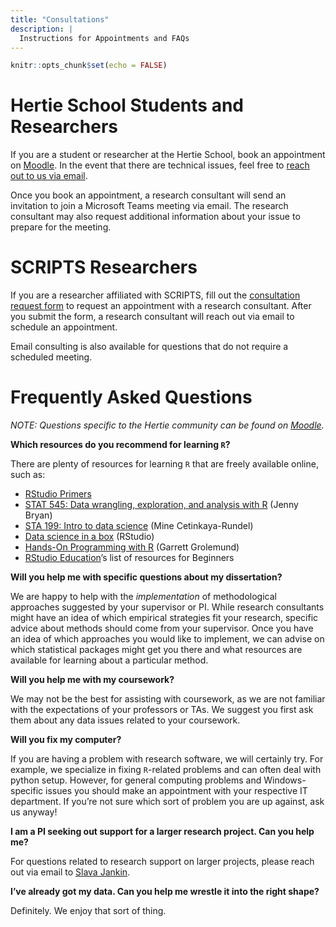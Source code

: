 ```yaml
---
title: "Consultations"
description: |
  Instructions for Appointments and FAQs
---
```


```r
knitr::opts_chunk$set(echo = FALSE)
```

# Hertie School Students and Researchers

If you are a student or researcher at the Hertie School, book an appointment on [Moodle](https://moodle.hertie-school.org/mod/scheduler/view.php?id=57896). In the event that there are technical issues, feel free to [reach out to us via email](mailto:koh@hertie-school.org).

Once you book an appointment, a research consultant will send an invitation to join a Microsoft Teams meeting via email. The research consultant may also request additional information about your issue to prepare for the meeting. 

# SCRIPTS Researchers 

If you are a researcher affiliated with SCRIPTS, fill out the [consultation request form](https://forms.gle/uTUNPgW4UrZhRJVa9) to request an appointment with a research consultant. After you submit the form, a research consultant will reach out via email to schedule an appointment. 

Email consulting is also available for questions that do not require a scheduled meeting. 

# Frequently Asked Questions

*NOTE: Questions specific to the Hertie community can be found on [Moodle](https://moodle.hertie-school.org/mod/scheduler/view.php?id=57896).*

**Which resources do you recommend for learning `R`?** 

There are plenty of resources for learning `R` that are freely available online, such as:

- [RStudio Primers](https://rstudio.cloud/learn/primers)
- [STAT 545: Data wrangling, exploration, and analysis with R](https://stat545.com/) (Jenny Bryan)
- [STA 199: Intro to data science](http://www2.stat.duke.edu/courses/Srping18/Sta199/) (Mine Cetinkaya-Rundel)
- [Data science in a box](https://datasciencebox.org/) (RStudio)
- [Hands-On Programming with R](https://rstudio-education.github.io/hopr/) (Garrett Grolemund)
- [RStudio Education](https://education.rstudio.com/learn/beginner/)'s list of resources for Beginners 

**Will you help me with specific questions about my dissertation?**

We are happy to help with the *implementation* of methodological approaches suggested by your supervisor or PI. While research consultants might have an idea of which empirical strategies fit your research, specific advice about methods should come from your supervisor. Once you have an idea of which approaches you would like to implement, we can advise on which statistical packages might get you there and what resources are available for learning about a particular method. 

**Will you help me with my coursework?**

We may not be the best for assisting with coursework, as we are not familiar with the expectations of your professors or TAs. We suggest you first ask them about any data issues related to your coursework. 

**Will you fix my computer?**

If you are having a problem with research software, we will certainly try. For example, we specialize in fixing `R`-related problems and can often deal with python setup. However, for general computing problems and Windows-specific issues you should make an appointment with your respective IT department. If you're not sure which sort of problem you are up against, ask us anyway!

**I am a PI seeking out support for a larger research project. Can you help me?**

For questions related to research support on larger projects, please reach out via email to [Slava Jankin](mailto:jankin@hertie-school.org).

**I've already got my data. Can you help me wrestle it into the right shape?**

Definitely. We enjoy that sort of thing.